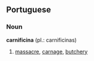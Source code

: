 ==Portuguese==
===Noun===
'''carnificina''' (pl.: carnificinas)
# [[massacre]], [[carnage]], [[butchery]]